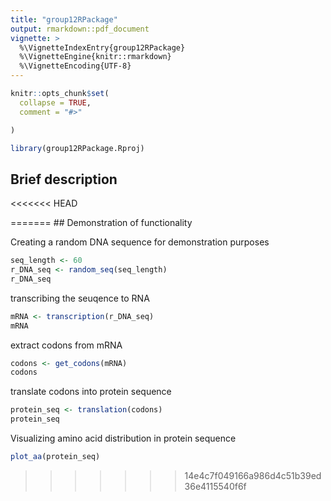 ```yaml
---
title: "group12RPackage"
output: rmarkdown::pdf_document
vignette: >
  %\VignetteIndexEntry{group12RPackage}
  %\VignetteEngine{knitr::rmarkdown}
  %\VignetteEncoding{UTF-8}
---
```


```r
knitr::opts_chunk$set(
  collapse = TRUE,
  comment = "#>"

)
```

```r
library(group12RPackage.Rproj)
```

## Brief description


<<<<<<< HEAD















=======
## Demonstration of functionality

Creating a random DNA sequence for demonstration purposes
```r
seq_length <- 60
r_DNA_seq <- random_seq(seq_length)
r_DNA_seq
```

transcribing the seuqence to RNA 
```r
mRNA <- transcription(r_DNA_seq)
mRNA
```
extract codons from mRNA
```r
codons <- get_codons(mRNA)
codons
```
translate codons into protein sequence
```r
protein_seq <- translation(codons)
protein_seq
```
Visualizing amino acid distribution in protein sequence
```r
plot_aa(protein_seq)
```
>>>>>>> 14e4c7f049166a986d4c51b39ed36e4115540f6f

